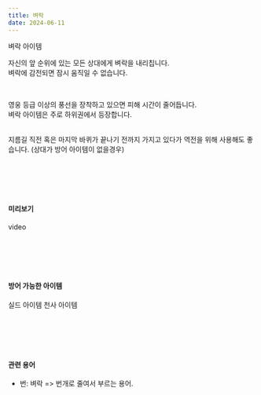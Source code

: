```yaml
---
title: 벼락
date: 2024-06-11
---
```


<Sprite className="item" backgroundPosition="-88px -243px">벼락 아이템</Sprite>

<Bq>자신의 앞 순위에 있는 모든 상대에게 벼락을 내리칩니다. <br/>
벼락에 감전되면 잠시 움직일 수 없습니다.</Bq>

<br/>

영웅 등급 이상의 풍선을 장착하고 있으면 피해 시간이 줄어듭니다.<br/>
벼락 아이템은 주로 하위권에서 등장합니다.

<br/>

<Division className="mdTip">
    <Paragraph className="mdTipText">지름길 직전 혹은 마지막 바퀴가 끝나기 전까지 가지고 있다가 역전을 위해 사용해도 좋습니다. (상대가 방어 아이템이 없을경우)</Paragraph>
</Division>

<br/><br/><br/><br/>

#### 미리보기

<Division className="mdRatio">video</Division>

<br/><br/><br/><br/>

#### 방어 가능한 아이템

<Division className="mdFlex mdCg">
    <Sprite className="item" backgroundPosition="-244px -165px">실드 아이템</Sprite>
    <Sprite className="item" backgroundPosition="-87px -13px">천사 아이템</Sprite>
</Division>

<br/><br/><br/><br/>

#### 관련 용어

- 번: 벼락 => 번개로 줄여서 부르는 용어.